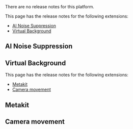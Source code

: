 
<PlatformWrapper notAllowed="[web, android, ios, macos]">
    There are no release notes for this platform.
</PlatformWrapper>

<PlatformWrapper platform="web">

This page has the release notes for the following extensions:

- [AI Noise Suppression](#ai-noise-suppression)
- [Virtual Background](#virtual-background)

<a href="ains"></a>
## AI Noise Suppression
<AINS />

<a href="vb"></a>
## Virtual Background
<VB />

</PlatformWrapper>

<PlatformWrapper platform="[android, ios, macos]">

This page has the release notes for the following extensions:

- [Metakit](#metakit)
- [Camera movement](#camera-movement)


<a href="metakit"></a>
## Metakit
<MetaKit />

<a href="metakit"></a>
## Camera movement
<CameraMovement />
</PlatformWrapper>
